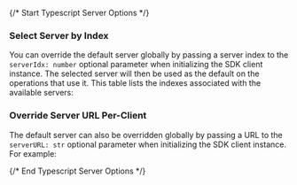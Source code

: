 {/* Start Typescript Server Options */}


### Select Server by Index

You can override the default server globally by passing a server index to the `serverIdx: number` optional parameter when initializing the SDK client instance. The selected server will then be used as the default on the operations that use it. This table lists the indexes associated with the available servers:






### Override Server URL Per-Client

The default server can also be overridden globally by passing a URL to the `serverURL: str` optional parameter when initializing the SDK client instance. For example:

{/* End Typescript Server Options */}
